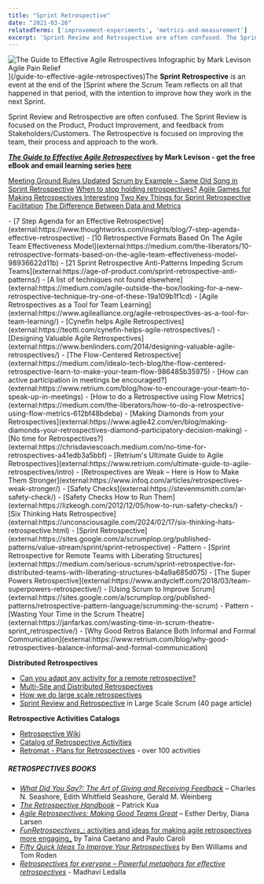 ```yaml
---
title: "Sprint Retrospective"
date: "2021-03-26"
relatedTerms: ['improvement-experiments', 'metrics-and-measurement']
excerpt: 'Sprint Review and Retrospective are often confused. The Sprint Review is focused on the'
---
```


![The Guide to Effective Agile Retrospectives Infographic by Mark Levison Agile Pain Relief](src/content/glossary/sprint-retrospective/images/The-Guide-to-Effective-Agile-Retrospectives-infographic-v1-1-1-scaled.jpg)](/guide-to-effective-agile-retrospectives)The **Sprint Retrospective** is an event at the end of the [Sprint where the Scrum Team reflects on all that happened in that period, with the intention to improve how they work in the next Sprint.

Sprint Review and Retrospective are often confused. The Sprint Review is focused on the Product, Product Improvement, and feedback from Stakeholders/Customers. The Retrospective is focused on improving the team, their process and approach to the work.

**[_The Guide to Effective Agile Retrospectives_](/guide-to-effective-agile-retrospectives) by Mark Levison - get the free eBook and email learning series [here](/guide-to-effective-agile-retrospectives)**

[Meeting Ground Rules Updated]((/blog/meeting-ground-rules-updated))
[Scrum by Example – Same Old Song in Sprint Retrospective]((/blog/same-old-song-in-sprint-retrospective))
[When to stop holding retrospectives?]((/blog/when-to-stop-holding-retrospectives))
[Agile Games for Making Retrospectives Interesting]((/blog/agile-games-for-making-retrospectives-interesting))
[Two Key Things for Sprint Retrospective Facilitation]((/blog/two-key-things-for-sprint-retrospective-facilitation))
[The Difference Between Data and Metrics](/blog/be-better-with-better-data)

<HighlightBox heading="Resource Links" variant="resourceLinks">
- [7 Step Agenda for an Effective Retrospective](external:https://www.thoughtworks.com/insights/blog/7-step-agenda-effective-retrospective)
- [10 Retrospective Formats Based On The Agile Team Effectiveness Model](external:https://medium.com/the-liberators/10-retrospective-formats-based-on-the-agile-team-effectiveness-model-98936622d11b)
- [21 Sprint Retrospective Anti-Patterns Impeding Scrum Teams](external:https://age-of-product.com/sprint-retrospective-anti-patterns/)
- [A list of techniques not found elsewhere](external:https://medium.com/agile-outside-the-box/looking-for-a-new-retrospective-technique-try-one-of-these-19a109b1f1cd)
- [Agile Retrospectives as a Tool for Team Learning](external:https://www.agilealliance.org/agile-retrospectives-as-a-tool-for-team-learning/)
- [Cynefin helps Agile Retrospectives](external:https://teotti.com/cynefin-helps-agile-retrospectives/)
- [Designing Valuable Agile Retrospectives](external:https://www.benlinders.com/2014/designing-valuable-agile-retrospectives/)
- [The Flow-Centered Retrospective](external:https://medium.com/idealo-tech-blog/the-flow-centered-retrospective-learn-to-make-your-team-flow-986485b35975)
- [How can active participation in meetings be encouraged?](external:https://www.retrium.com/blog/how-to-encourage-your-team-to-speak-up-in-meetings)
- [How to do a Retrospective using Flow Metrics](external:https://medium.com/the-liberators/how-to-do-a-retrospective-using-flow-metrics-612bf48bdeba)
- [Making Diamonds from your Retrospectives](external:https://www.agile42.com/en/blog/making-diamonds-your-retrospectives-diamond-participatory-decision-making)
- [No time for Retrospectives?](external:https://chrisdaviescoach.medium.com/no-time-for-retrospectives-a41edb3a5bbf)
- [Retrium's Ultimate Guide to Agile Retrospectives](external:https://www.retrium.com/ultimate-guide-to-agile-retrospectives/intro)
- [Retrospectives are Weak – Here is How to Make Them Stronger](external:https://www.infoq.com/articles/retrospectives-weak-stronger/)
- [Safety Checks](external:https://stevenmsmith.com/ar-safety-check/)
- [Safety Checks How to Run Them](external:https://lizkeogh.com/2012/12/05/how-to-run-safety-checks/)
- [Six Thinking Hats Retrospective](external:https://unconsciousagile.com/2024/02/17/six-thinking-hats-retrospective.html)
- [Sprint Retrospective](external:https://sites.google.com/a/scrumplop.org/published-patterns/value-stream/sprint/sprint-retrospective) - Pattern
- [Sprint Retrospective for Remote Teams with Liberating Structures](external:https://medium.com/serious-scrum/sprint-retrospective-for-distributed-teams-with-liberating-structures-b4a9a685d075)
- [The Super Powers Retrospective](external:https://www.andycleff.com/2018/03/team-superpowers-retrospective/)
- [Using Scrum to Improve Scrum](external:https://sites.google.com/a/scrumplop.org/published-patterns/retrospective-pattern-language/scrumming-the-scrum) - Pattern
- [Wasting Your Time in the Scrum Theatre](external:https://janfarkas.com/wasting-time-in-scrum-theatre-sprint_retrospective/)
- [Why Good Retros Balance Both Informal and Formal Communication](external:https://www.retrium.com/blog/why-good-retrospectives-balance-informal-and-formal-communication)

**Distributed Retrospectives**

- [Can you adapt any activity for a remote retrospective?](external:https://retromat.org/blog/can-you-adapt-any-activity-for-a-remote-retrospective/)
- [Multi-Site and Distributed Retrospectives](external:https://www.agiletrainings.eu/2015/12/06/multi-site-and-distributed-retrospectives/)
- [How we do large scale retrospectives](external:https://engineering.atspotify.com/2015/11/large-scale-retros/)
- [Sprint Review and Retrospective](external:https://www.informit.com/articles/article.aspx?p=1564482) in Large Scale Scrum (40 page article)

**Retrospective Activities Catalogs**

- [Retrospective Wiki](external:https://retrospectivewiki.org/index.php?title=Agile_Retrospective_Resource_Wiki)
- [Catalog of Retrospective Activities](external:https://www.funretrospectives.com/)
- [Retromat - Plans for Retrospectives](external:https://retromat.org/en/?id=85-62-58-72-17) - over 100 activities

##### RETROSPECTIVES BOOKS

- [_What Did You Say?: The Art of Giving and Receiving Feedback_](external:https://www.amazon.com/What-Did-You-Say-Receiving/dp/0965043002/&tag=notesfromatoo-20) – Charles N. Seashore, Edith Whitfield Seashore, Gerald M. Weinberg
- [_The Retrospective Handbook_](external:https://leanpub.com/the-retrospective-handbook) – Patrick Kua
- [_Agile Retrospectives: Making Good Teams Great_](external:https://www.amazon.ca/Agile-Retrospectives-Making-Teams-Great/dp/0977616649/&tag=notesfromatoo-20) – Esther Derby, Diana Larsen
- [_FunRetrospectives__: activities and ideas for making agile retrospectives more engaging_](external:https://www.amazon.ca/FunRetrospectives-activities-making-retrospectives-engaging/dp/6586660076/&tag=notesfromatoo-20) by Taina Caetano and Paulo Caroli
- [_Fifty Quick Ideas To Improve Your Retrospectives_](external:https://fiftyquickideas.com/) by Ben Williams and Tom Roden
- _[Retrospectives for everyone – Powerful metaphors for effective retrospectives](external:https://www.amazon.ca/Retrospectives-everyone-metaphors-effective-retrospectives/dp/164760849X/&tag=notesfromatoo-20)_ - Madhavi Ledalla
</HighlightBox>
